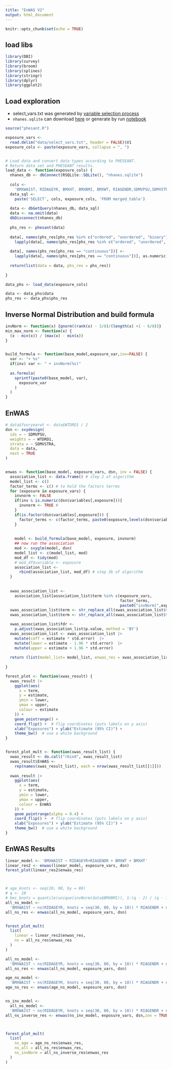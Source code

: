 ```yaml
---
title: "EnWAS V2"
output: html_document
---
```


```r
knitr::opts_chunk$set(echo = TRUE)
```

## load libs
```r
library(DBI)
library(survey)
library(broom)
library(splines)
library(stringr)
library(dplyr)
library(ggplot2)

```

## Load exploration

- select_vars.txt was generated by [variable selection process](https://ccb-hms.github.io/Imputation/diet_var_selection.html)
- `nhanes.sqlite` can download [here](https://github.com/ccb-hms/Imputation/blob/main/nhanes.sqlite) or generate by run [notebook](https://ccb-hms.github.io/Imputation/nhanes_exploratory.html)

```r
source("phesant.R")

exposure_vars <-
  read.delim("data/select_vars.txt", header = FALSE)$V1
exposure_cols <- paste(exposure_vars, collapse = ", ")


# Load data and convert data types according to PHESEANT.
# Return data set and PHESEANT results.
load_data <- function(exposure_cols) {
  nhanes_db <- dbConnect(RSQLite::SQLite(), "nhanes.sqlite")
  
  cols <-
    'BMXWAIST, RIDAGEYR, BMXHT, BMXBMI, BMXWT, RIAGENDR,SDMVPSU,SDMVSTRA, years,'
  data_sql <-
    paste('SELECT', cols, exposure_cols, 'FROM merged_table')
  
  data <- dbGetQuery(nhanes_db, data_sql)
  data <- na.omit(data)
  dbDisconnect(nhanes_db)
  
  phs_res <- phesant(data)
  
  data[, names(phs_res[phs_res %in% c("ordered", "unordered", "binary")])] <-
    lapply(data[, names(phs_res[phs_res %in% c("ordered", "unordered", "binary")])], as.factor)
  
  data[, names(phs_res[phs_res == "continuous"])] <-
    lapply(data[, names(phs_res[phs_res == "continuous"])], as.numeric)
  
  return(list(data = data, phs_res = phs_res))
  
}

data_phs <- load_data(exposure_cols)

data <- data_phs$data
phs_res <- data_phs$phs_res

```


## Inverse Normal Distribution and build formula

```r
invNorm <- function(x) {qnorm((rank(x) - 3/8)/(length(x) +1 - 6/8))}
min_max_norm <- function(x) {
  (x - min(x)) / (max(x) - min(x))
}


build_formula <- function(base_model,exposure_var,inv=FALSE) {
  var <- "+ %s"
  if(inv) var <- " + invNorm(%s)" 
  
  as.formula(
    sprintf(paste0(base_model, var),
      exposure_var
    )
  )
}


```



## EnWAS

```r

# data$fouryearwt <- data$WTDRD1 / 2
dsn <- svydesign(
  ids = ~ SDMVPSU,
  weights = ~ WTDRD1,
  strata = ~ SDMVSTRA,
  data = data,
  nest = TRUE
)


enwas <- function(base_model, exposure_vars, dsn, inv = FALSE) {
  association_list <- data.frame() # step 2 of algorithm
  model_list <- c()
  factor_terms <- c() # to hold the factors terrms
  for (exposure in exposure_vars) {
    invnorm <- FALSE
    if(inv & is.numeric(dsn$variables[,exposure])){
      invnorm <- TRUE #
    } 
    if(is.factor(dsn$variables[,exposure])) {
      factor_terms <- c(factor_terms, paste0(exposure,levels(dsn$variables[,exposure])))
    }
      
                        
    model <- build_formula(base_model, exposure, invnorm)
    ## now run the association
    mod <- svyglm(model, dsn)
    model_list <- c(model_list, mod)
    mod_df <- tidy(mod)
    # mod_df$variable <- exposure
    association_list <-
      rbind(association_list, mod_df) # step 3b of algorithm
  }
  
  
  xwas_association_list <-
    association_list[association_list$term %in% c(exposure_vars,
                                                  factor_terms,
                                                  paste0("invNorm(",exposure_vars,")")),]
  xwas_association_list$term <- str_replace_all(xwas_association_list$term, "invNorm", "")
  xwas_association_list$term <- str_replace_all(xwas_association_list$term, "[[:punct:]]", "")

  xwas_association_list$fdr <-
    p.adjust(xwas_association_list$p.value, method = 'BY')
  xwas_association_list <- xwas_association_list |>
    mutate(coff = estimate * std.error)  |>
    mutate(lower = estimate - 1.96 * std.error)  |>
    mutate(upper = estimate + 1.96 * std.error)
  
  return (list(model_list= model_list, enwas_res = xwas_association_list))
  
}

forest_plot <- function(xwas_result) {
  xwas_result |>
    ggplot(aes(
      x = term,
      y = estimate,
      ymin = lower,
      ymax = upper,
      colour = estimate
    )) +
    geom_pointrange() +
    coord_flip() +  # flip coordinates (puts labels on y axis)
    xlab("Exposures") + ylab("Estimate (95% CI)") +
    theme_bw()  # use a white background
}


forest_plot_mult <- function(xwas_result_list) {
  xwas_result <- do.call("rbind", xwas_result_list)
  xwas_result$EnWAS <-
    rep(names(xwas_result_list), each = nrow(xwas_result_list[[1]]))
  
  xwas_result |>
    ggplot(aes(
      x = term,
      y = estimate,
      ymin = lower,
      ymax = upper,
      colour = EnWAS
    )) +
    geom_pointrange(alpha = 0.4) +
    coord_flip() +  # flip coordinates (puts labels on y axis)
    xlab("Exposures") + ylab("Estimate (95% CI)") +
    theme_bw()  # use a white background
}


```


## EnWAS Results

```r

linear_model <- 'BMXWAIST ~ RIDAGEYR+RIAGENDR + BMXWT + BMXHT'
linear_res2 <- enwas(linear_model, exposure_vars, dsn)
forest_plot(linear_res2$enwas_res)



# age_knots <- seq(20, 90, by = 80)
# q <- 10
# bmi_knots = quantile(unique(invNorm(data$BMXBMI)), 1:(q - 2) / (q - 1))
all_ns_model <-
  'BMXWAIST ~ ns(RIDAGEYR, knots = seq(30, 80, by = 10)) * RIAGENDR + ns(BMXBMI,knots = seq(30, 80, by = 10)) + ns(BMXWT) + ns(BMXHT, knots = seq(40, 200, by = 10))'
all_ns_res <- enwas(all_ns_model, exposure_vars, dsn)


forest_plot_mult(
  list(
    linear = linear_res2$enwas_res,
    ns = all_ns_res$enwas_res
  )
)

all_ns_model <-
  'BMXWAIST ~ ns(RIDAGEYR, knots = seq(30, 80, by = 10)) * RIAGENDR + ns(BMXBMI,knots = seq(30, 80, by = 10)) + ns(BMXWT) + ns(BMXHT, knots = seq(40, 200, by = 10))'
all_ns_res <- enwas(all_ns_model, exposure_vars, dsn)

age_ns_model <-
  'BMXWAIST ~ ns(RIDAGEYR, knots = seq(30, 80, by = 10)) * RIAGENDR + ns(BMXBMI,knots = seq(30, 80, by = 10)) + BMXWT + BMXHT'
age_ns_res <- enwas(age_ns_model, exposure_vars, dsn)


ns_inv_model <-
  all_ns_model <-
  'BMXWAIST ~ ns(RIDAGEYR, knots = seq(30, 80, by = 10)) * RIAGENDR + ns(BMXBMI,knots = seq(30, 80, by = 10)) + ns(BMXWT) + ns(BMXHT, knots = seq(40, 200, by = 10))'
all_ns_inverse_res <- enwas(ns_inv_model, exposure_vars, dsn,inv = TRUE)



forest_plot_mult(
  list(
    ns_age = age_ns_res$enwas_res,
    ns_all = all_ns_res$enwas_res,
    ns_invNorm = all_ns_inverse_res$enwas_res
  )
)
  
```
